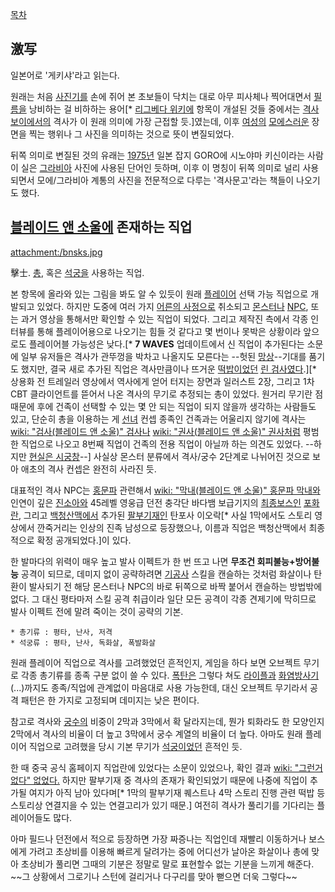[[목차]]
== 激写 ==
일본어로 '게키샤'라고 읽는다.

원래는 처음 [[사진기]]를 손에 쥐어 본 초보들이 닥치는 대로 아무 피사체나 찍어대면서 [[필름]]을 낭비하는 걸 비하하는 용어[* [[리그베다 위키]]에 항목이 개설된 것들 중에서는 [[격사보이]]에서의 격사가 이 원래 의미에 가장 근접할 듯.]였는데, 이후 [[여성]]의 [[모에]]스러운 장면을 찍는 행위나 그 사진을 의미하는 것으로 뜻이 변질되었다.

뒤쪽 의미로 변질된 것의 유래는 [[1975년]] 일본 잡지 GORO에 시노야마 키신이라는 사람이 실은 [[그라비아]] 사진에 사용된 단어인 듯하며, 이후 이 명칭이 뒤쪽 의미로 널리 사용되면서 모에/그라비아 계통의 사진을 전문적으로 다루는 '격사문고'라는 책들이 나오기도 했다.

== [[블레이드 앤 소울]]에 존재하는 직업 ==
attachment:/bnsks.jpg

擊士. [[총]], 혹은 [[석궁]]을 사용하는 직업.

본 항목에 올라와 있는 그림을 봐도 알 수 있듯이 원래 [[플레이어]] 선택 가능 직업으로 개발되고 있었다. 하지만 도중에 여러 가지 [[어른의 사정]]으로 취소되고 [[몬스터]]나 [[NPC]], 또는 과거 영상을 통해서만 확인할 수 있는 직업이 되었다. 그리고 제작진 측에서 각종 인터뷰를 통해 플레이어용으로 나오기는 힘들 것 같다고 몇 번이나 못박은 상황이라 앞으로도 플레이어블 가능성은 낮다.[* '''7 WAVES''' 업데이트에서 신 직업이 추가된다는 소문에 일부 유저들은 격사가 관뚜껑을 박차고 나올지도 모른다는 --헛된 [[망상]]--기대를 품기도 했지만, 결국 새로 추가된 직업은 격사만큼이나 뜨거운 [[떡밥]]이었던 [[린 검사]]였다.][* 상용화 전 트레일러 영상에서 역사에게 얻어 터지는 장면과 일러스트 2장, 그리고 1차 CBT 클라이언트를 뜯어서 나온 격사의 무기로 추정되는 총이 있었다. 원거리 무기란 점 때문에 후에 건족이 선택할 수 있는 몇 안 되는 직업이 되지 않을까 생각하는 사람들도 있고, 단순히 총을 이용하는 게 [[선녀]] 컨셉 종족인 건족과는 어울리지 않기에 격사는 [[wiki: "검사(블레이드 앤 소울)" 검사]]나 [[wiki: "권사(블레이드 앤 소울)" 권사]]처럼 평범한 직업으로 나오고 8번째 직업이 건족의 전용 직업이 아닐까 하는 의견도 있었다. --하지만 [[현실은 시궁창]]--] 사실상 몬스터 분류에서 격사/궁수 2단계로 나뉘어진 것으로 보아 애초의 격사 컨셉은 완전히 사라진 듯.

대표적인 격사 NPC는 [[홍문파]] 관련해서 [[wiki: "막내(블레이드 앤 소울)" 홍문파 막내]]와 인연이 깊은 [[진소아]]와 45레벨 영웅급 던전 충각단 바다뱀 보급기지의 [[최종보스]]인 [[포화란]], 그리고 [[백청산맥]]에서 추가된 [[팔부기재]]인 탄포사 이오락[* 사실 1막에서도 스토리 영상에서 깐죽거리는 인상의 진족 남성으로 등장했으나, 이름과 직업은 백청산맥에서 최종적으로 확정 공개되었다.]이 있다.

한 발마다의 위력이 매우 높고 발사 이펙트가 한 번 뜨고 나면 '''무조건 회피불능+방어불능''' 공격이 되므로, 데미지 없이 공략하려면 [[기공사]] 스킬을 캔슬하는 것처럼 화살이나 탄환이 발사되기 전 해당 몬스터나 NPC의 바로 뒤쪽으로 바짝 붙어서 캔슬하는 방법밖에 없다. 그 대신 평타마저 스킬 공격 취급이라 일단 모든 공격이 각종 견제기에 막히므로 발사 이펙트 전에 말려 죽이는 것이 공략의 기본.
 * 총기류 : 평타, 난사, 저격
 * 석궁류 : 평타, 난사, 독화살, 폭발화살

원래 플레이어 직업으로 격사를 고려했었던 흔적인지, 게임을 하다 보면 오브젝트 무기로 각종 총기류를 종족 구분 없이 쓸 수 있다. [[폭탄]]은 그렇다 쳐도 [[라이플]]과 [[화염방사기]](...)까지도 종족/직업에 관계없이 마음대로 사용 가능한데, 대신 오브젝트 무기라서 공격 패턴은 한 가지로 고정되며 데미지는 낮은 편이다.

참고로 격사와 [[궁수]]의 비중이 2막과 3막에서 확 달라지는데, 뭔가 퇴화라도 한 모양인지 2막에서 격사의 비율이 더 높고 3막에서 궁수 계열의 비율이 더 높다. 아마도 원래 플레이어 직업으로 고려했을 당시 기본 무기가 [[석궁]]이었던 흔적인 듯.

한 때 중국 공식 홈페이지 직업란에 있었다는 소문이 있었으나, 확인 결과 [[wiki: "그런거 없다" 없었다.]] 하지만 팔부기재 중 격사의 존재가 확인되었기 때문에 나중에 직업이 추가될 여지가 아직 남아 있다며[* 1막의 팔부기재 퀘스트나 4막 스토리 진행 관련 떡밥 등 스토리상 연결지을 수 있는 연결고리가 있기 때문.] 여전히 격사가 풀리기를 기다리는 플레이어들도 많다.

아마 필드나 던전에서 적으로 등장하면 가장 짜증나는 직업인데 재빨리 이동하거나 보스에게 가려고 초상비를 이용해 빠르게 달려가는 중에 어디선가 날아온 화살이나 총에 맞아 초상비가 풀리면 그때의 기분은 정말로 말로 표현할수 없는 기분을 느끼게 해준다. ~~그 상황에서 그로기나 스턴에 걸리거나 다구리를 맞아 뻗으면 더욱 그렇다~~   
